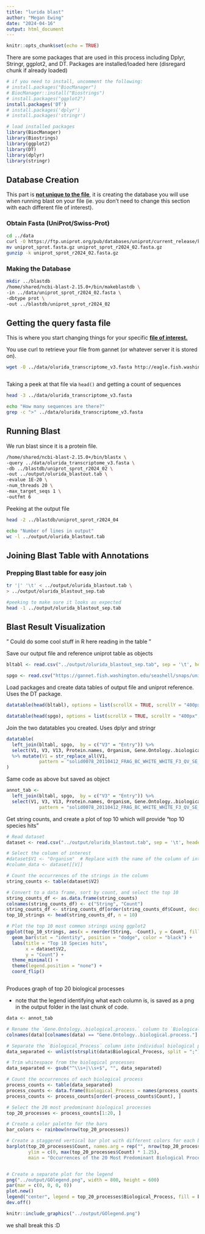 ```yaml
---
title: "lurida blast"
author: "Megan Ewing"
date: "2024-04-16"
output: html_document
---
```


```r
knitr::opts_chunk$set(echo = TRUE)
```

There are some packages that are used in this process including Dplyr, Stringr, ggplot2, and DT. Packages are installed/loaded here (disregard chunk if already loaded)

```r

# if you need to install, uncomment the following: 
# install.packages("BiocManager")
# BiocManager::install("Biostrings")
# install.packages("ggplot2")
install.packages('DT')
# install.packages('dplyr')
# install.packages('stringr')

# load installed packages
library(BiocManager)
library(Biostrings)
library(ggplot2)
library(DT)
library(dplyr)
library(stringr)


```

## Database Creation

This part is [**not unique to the file**]{.underline}, it is creating the database you will use when running blast on your file (ie. you don't need to change this section with each different file of interest).

### Obtain Fasta (UniProt/Swiss-Prot)

```bash
cd ../data
curl -O https://ftp.uniprot.org/pub/databases/uniprot/current_release/knowledgebase/complete/uniprot_sprot.fasta.gz
mv uniprot_sprot.fasta.gz uniprot_sprot_r2024_02.fasta.gz
gunzip -k uniprot_sprot_r2024_02.fasta.gz
```

### Making the Database

```bash
mkdir ../blastdb
/home/shared/ncbi-blast-2.15.0+/bin/makeblastdb \
-in ../data/uniprot_sprot_r2024_02.fasta \
-dbtype prot \
-out ../blastdb/uniprot_sprot_r2024_02
```

## Getting the query fasta file

This is where you start changing things for your specific [**file of interest.**]{.underline}

You use curl to retrieve your file from gannet (or whatever server it is stored on).

```bash
wget -O ../data/olurida_transcriptome_v3.fasta http://eagle.fish.washington.edu/cnidarian/Olurida_transcriptome_v3.fasta

```

```         
```

Taking a peek at that file via `head()` and getting a count of sequences

```bash

head -3 ../data/olurida_transcriptome_v3.fasta

```

```bash

echo "How many sequences are there?"
grep -c ">" ../data/olurida_transcriptome_v3.fasta

```

## Running Blast

We run blast since it is a protein file.

```bash

/home/shared/ncbi-blast-2.15.0+/bin/blastx \
-query ../data/olurida_transcriptome_v3.fasta \
-db ../blastdb/uniprot_sprot_r2024_02 \
-out ../output/olurida_blastout.tab \
-evalue 1E-20 \
-num_threads 20 \
-max_target_seqs 1 \
-outfmt 6

```

Peeking at the output file

```bash
head -2 ../blastdb/uniprot_sprot_r2024_04
```

```bash
echo "Number of lines in output"
wc -l ../output/olurida_blastout.tab
```

## Joining Blast Table with Annotations

### Prepping Blast table for easy join

```bash

tr '|' '\t' < ../output/olurida_blastout.tab \
> ../output/olurida_blastout_sep.tab

#peeking to make sure it looks as expected
head -1 ../output/olurida_blastout_sep.tab


```

## Blast Result Visualization

" Could do some cool stuff in R here reading in the table "

Save our output file and reference uniprot table as objects

```r

bltabl <- read.csv("../output/olurida_blastout_sep.tab", sep = '\t', header = FALSE)

spgo <- read.csv("https://gannet.fish.washington.edu/seashell/snaps/uniprot_table_r2023_01.tab", sep = '\t', header = TRUE)

```

Load packages and create data tables of output file and uniprot reference. Uses the DT package.

```r

datatable(head(bltabl), options = list(scrollX = TRUE, scrollY = "400px", scrollCollapse = TRUE, paging = FALSE))
```

```r
datatable(head(spgo), options = list(scrollX = TRUE, scrollY = "400px", scrollCollapse = TRUE, paging = FALSE))
```

Join the two datatables you created. Uses dplyr and stringr

```r

datatable(
  left_join(bltabl, spgo,  by = c("V3" = "Entry")) %>%
  select(V1, V3, V13, Protein.names, Organism, Gene.Ontology..biological.process., Gene.Ontology.IDs) 
  %>% mutate(V1 = str_replace_all(V1, 
            pattern = "solid0078_20110412_FRAG_BC_WHITE_WHITE_F3_QV_SE_trimmed", replacement = "Ab"))
)

```

Same code as above but saved as object

```r

annot_tab <-
  left_join(bltabl, spgo,  by = c("V3" = "Entry")) %>%
  select(V1, V3, V13, Protein.names, Organism, Gene.Ontology..biological.process., Gene.Ontology.IDs) %>% mutate(V1 = str_replace_all(V1, 
            pattern = "solid0078_20110412_FRAG_BC_WHITE_WHITE_F3_QV_SE_trimmed", replacement = "Ab"))

```

Get string counts, and create a plot of top 10 which will provide "top 10 species hits"

```r

# Read dataset
dataset <- read.csv("../output/olurida_blastout.tab", sep = '\t', header = FALSE)  # Replace with the path to your dataset

# Select the column of interest
#dataset$V1 <- "Organism"  # Replace with the name of the column of interest
#column_data <- dataset[[V]]

# Count the occurrences of the strings in the column
string_counts <- table(dataset$V2)

# Convert to a data frame, sort by count, and select the top 10
string_counts_df <- as.data.frame(string_counts)
colnames(string_counts_df) <- c("String", "Count")
string_counts_df <- string_counts_df[order(string_counts_df$Count, decreasing = TRUE), ]
top_10_strings <- head(string_counts_df, n = 10)

# Plot the top 10 most common strings using ggplot2
ggplot(top_10_strings, aes(x = reorder(String, -Count), y = Count, fill = String)) +
  geom_bar(stat = "identity", position = "dodge", color = "black") +
  labs(title = "Top 10 Species hits",
       x = dataset$V2,
       y = "Count") +
  theme_minimal() +
  theme(legend.position = "none") +
  coord_flip()



```

Produces graph of top 20 biological processes

-   note that the legend identifying what each column is, is saved as a png in the output folder in the last chunk of code.

```r
data <- annot_tab

# Rename the `Gene.Ontology..biological.process.` column to `Biological_Process`
colnames(data)[colnames(data) == "Gene.Ontology..biological.process."] <- "Biological_Process"

# Separate the `Biological_Process` column into individual biological processes
data_separated <- unlist(strsplit(data$Biological_Process, split = ";"))

# Trim whitespace from the biological processes
data_separated <- gsub("^\\s+|\\s+$", "", data_separated)

# Count the occurrences of each biological process
process_counts <- table(data_separated)
process_counts <- data.frame(Biological_Process = names(process_counts), Count = as.integer(process_counts))
process_counts <- process_counts[order(-process_counts$Count), ]

# Select the 20 most predominant biological processes
top_20_processes <- process_counts[1:20, ]

# Create a color palette for the bars
bar_colors <- rainbow(nrow(top_20_processes))

# Create a staggered vertical bar plot with different colors for each bar
barplot(top_20_processes$Count, names.arg = rep("", nrow(top_20_processes)), col = bar_colors,
        ylim = c(0, max(top_20_processes$Count) * 1.25),
        main = "Occurrences of the 20 Most Predominant Biological Processes", xlab = "Biological Process", ylab = "Count")


# Create a separate plot for the legend
png("../output/GOlegend.png", width = 800, height = 600)
par(mar = c(0, 0, 0, 0))
plot.new()
legend("center", legend = top_20_processes$Biological_Process, fill = bar_colors, cex = 1, title = "Biological Processes")
dev.off()
```

```r
knitr::include_graphics("../output/GOlegend.png")
```

we shall break this :D
